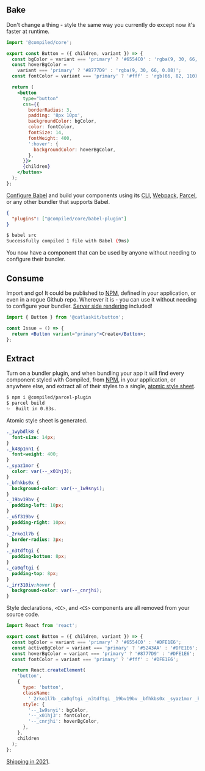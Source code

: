 ## Bake

Don't change a thing -
style the same way you currently do except now it's faster at runtime.

```jsx
import '@compiled/core';

export const Button = ({ children, variant }) => {
  const bgColor = variant === 'primary' ? '#6554C0' : 'rgba(9, 30, 66, 0.04)';
  const hoverBgColor =
    variant === 'primary' ? '#8777D9' : 'rgba(9, 30, 66, 0.08)';
  const fontColor = variant === 'primary' ? '#fff' : 'rgb(66, 82, 110)';

  return (
    <button
      type="button"
      css={{
        borderRadius: 3,
        padding: '8px 10px',
        backgroundColor: bgColor,
        color: fontColor,
        fontSize: 14,
        fontWeight: 400,
        ':hover': {
          backgroundColor: hoverBgColor,
        },
      }}>
      {children}
    </button>
  );
};
```

[Configure Babel](https://babeljs.io/docs/en/config-files) and build your components using its [CLI](https://babeljs.io/docs/en/babel-cli),
[Webpack](https://webpack.js.org/),
[Parcel](https://parceljs.org/),
or any other bundler that supports Babel.

```json
{
  "plugins": ["@compiled/core/babel-plugin"]
}
```

```bash
$ babel src
Successfully compiled 1 file with Babel (9ms)
```

You now have a component that can be used by anyone without needing to configure their bundler.

## Consume

Import and go!
It could be published to [NPM](https://npmjs.com/),
defined in your application,
or even in a rogue Github repo.
Wherever it is -
you can use it without needing to configure your bundler.
[Server side rendering](https://reactjs.org/docs/react-dom-server.html) included!

```jsx
import { Button } from '@catlaskit/button';

const Issue = () => {
  return <Button variant="primary">Create</Button>;
};
```

## Extract

Turn on a bundler plugin,
and when bundling your app it will find every component styled with Compiled,
from [NPM](https://npmjs.com/),
in your application,
or anywhere else,
and extract all of their styles to a single,
[atomic style sheet](https://css-tricks.com/lets-define-exactly-atomic-css/#longhand-shorthand).

```bash
$ npm i @compiled/parcel-plugin
$ parcel build
✨  Built in 0.83s.
```

Atomic style sheet is generated.

```css
._1wybdlk8 {
  font-size: 14px;
}
._k48p1nn1 {
  font-weight: 400;
}
._syaz1mor {
  color: var(--_x01hj3);
}
._bfhkbs0x {
  background-color: var(--_1w9snyi);
}
._19bv19bv {
  padding-left: 10px;
}
._u5f319bv {
  padding-right: 10px;
}
._2rko1l7b {
  border-radius: 3px;
}
._n3tdftgi {
  padding-bottom: 8px;
}
._ca0qftgi {
  padding-top: 8px;
}
._irr310iv:hover {
  background-color: var(--_cnrjhi);
}
```

Style declarations,
`<CC>`, and
`<CS>` components are all removed from your source code.

```jsx
import React from 'react';

export const Button = ({ children, variant }) => {
  const bgColor = variant === 'primary' ? '#6554C0' : '#DFE1E6';
  const activeBgColor = variant === 'primary' ? '#5243AA' : '#DFE1E6';
  const hoverBgColor = variant === 'primary' ? '#8777D9' : '#DFE1E6';
  const fontColor = variant === 'primary' ? '#fff' : '#DFE1E6';

  return React.createElement(
    'button',
    {
      type: 'button',
      className:
        '_2rko1l7b _ca0qftgi _n3tdftgi _19bv19bv _bfhkbs0x _syaz1mor _k48p1nn1 _1wybdlk8 _irr310iv',
      style: {
        '--_1w9snyi': bgColor,
        '--_x01hj3': fontColor,
        '--_cnrjhi': hoverBgColor,
      },
    },
    children
  );
};
```

[Shipping in 2021](https://github.com/atlassian-labs/compiled/issues/58).
